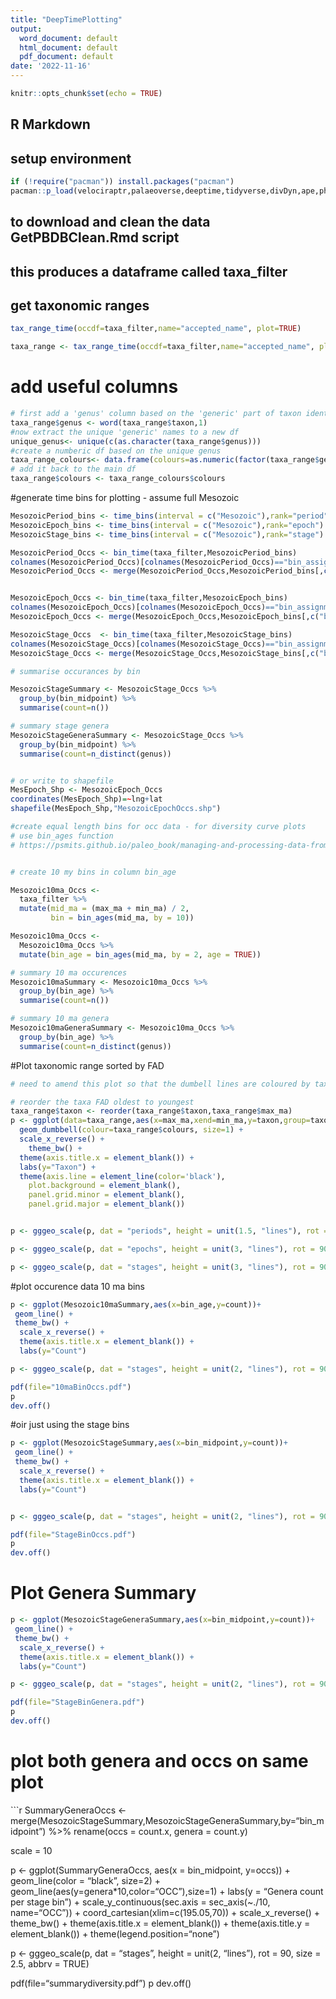 ```yaml
---
title: "DeepTimePlotting"
output:
  word_document: default
  html_document: default
  pdf_document: default
date: '2022-11-16'
---
```


```r
knitr::opts_chunk$set(echo = TRUE)
```

## R Markdown


## setup environment
```r
if (!require("pacman")) install.packages("pacman")
pacman::p_load(velociraptr,palaeoverse,deeptime,tidyverse,divDyn,ape,phytools,paleotree,dispRity,ggalt,dplyr,stringr,viridis,hrbrthemes,mapdata,cowplot,ggplot2,mapsf,sf,ggspatial,rnaturalearth,rnaturalearthdata,geojsonsf,RCurl,raster)
```

## to download and clean the data GetPBDBClean.Rmd script
## this produces a dataframe called taxa_filter



## get taxonomic ranges

```r
tax_range_time(occdf=taxa_filter,name="accepted_name", plot=TRUE)

taxa_range <- tax_range_time(occdf=taxa_filter,name="accepted_name", plot=FALSE)

```


# add useful columns
```r
# first add a 'genus' column based on the 'generic' part of taxon identifer
taxa_range$genus <- word(taxa_range$taxon,1)
#now extract the unique 'generic' names to a new df
unique_genus<- unique(c(as.character(taxa_range$genus)))
#create a numberic df based on the unique genus
taxa_range_colours<- data.frame(colours=as.numeric(factor(taxa_range$genus),levels=unique_genus))
# add it back to the main df
taxa_range$colours <- taxa_range_colours$colours
```


#generate time bins for plotting - assume full Mesozoic
```r

MesozoicPeriod_bins <- time_bins(interval = c("Mesozoic"),rank="period")
MesozoicEpoch_bins <- time_bins(interval = c("Mesozoic"),rank="epoch")
MesozoicStage_bins <- time_bins(interval = c("Mesozoic"),rank="stage")

MesozoicPeriod_Occs <- bin_time(taxa_filter,MesozoicPeriod_bins)
colnames(MesozoicPeriod_Occs)[colnames(MesozoicPeriod_Occs)=="bin_assignment"]="bin"
MesozoicPeriod_Occs <- merge(MesozoicPeriod_Occs,MesozoicPeriod_bins[,c("bin","interval_name","colour")],by="bin")


MesozoicEpoch_Occs <- bin_time(taxa_filter,MesozoicEpoch_bins)
colnames(MesozoicEpoch_Occs)[colnames(MesozoicEpoch_Occs)=="bin_assignment"]="bin"
MesozoicEpoch_Occs <- merge(MesozoicEpoch_Occs,MesozoicEpoch_bins[,c("bin","interval_name","colour")],by="bin")

MesozoicStage_Occs  <- bin_time(taxa_filter,MesozoicStage_bins) 
colnames(MesozoicStage_Occs)[colnames(MesozoicStage_Occs)=="bin_assignment"]="bin"
MesozoicStage_Occs <- merge(MesozoicStage_Occs,MesozoicStage_bins[,c("bin","interval_name","colour")],by="bin")

# summarise occurances by bin

MesozoicStageSummary <- MesozoicStage_Occs %>%
  group_by(bin_midpoint) %>%
  summarise(count=n())

# summary stage genera
MesozoicStageGeneraSummary <- MesozoicStage_Occs %>%
  group_by(bin_midpoint) %>%
  summarise(count=n_distinct(genus))


# or write to shapefile
MesEpoch_Shp <- MesozoicEpoch_Occs
coordinates(MesEpoch_Shp)=~lng+lat
shapefile(MesEpoch_Shp,"MesozoicEpochOccs.shp")

#create equal length bins for occ data - for diversity curve plots
# use bin_ages function
# https://psmits.github.io/paleo_book/managing-and-processing-data-from-the-paleobiology-database.html


# create 10 my bins in column bin_age

Mesozoic10ma_Occs <-
  taxa_filter %>%
  mutate(mid_ma = (max_ma + min_ma) / 2,
         bin = bin_ages(mid_ma, by = 10))

Mesozoic10ma_Occs <- 
  Mesozoic10ma_Occs %>%
  mutate(bin_age = bin_ages(mid_ma, by = 2, age = TRUE))

# summary 10 ma occurences
Mesozoic10maSummary <- Mesozoic10ma_Occs %>%
  group_by(bin_age) %>%
  summarise(count=n())

# summary 10 ma genera
Mesozoic10maGeneraSummary <- Mesozoic10ma_Occs %>%
  group_by(bin_age) %>%
  summarise(count=n_distinct(genus))
```

#Plot taxonomic range sorted by FAD
```r
# need to amend this plot so that the dumbell lines are coloured by taxon 

# reorder the taxa FAD oldest to youngest
taxa_range$taxon <- reorder(taxa_range$taxon,taxa_range$max_ma)
p <- ggplot(data=taxa_range,aes(x=max_ma,xend=min_ma,y=taxon,group=taxon))+
  geom_dumbbell(colour=taxa_range$colours, size=1) +
  scale_x_reverse() +
    theme_bw() +
  theme(axis.title.x = element_blank()) +
  labs(y="Taxon") +
  theme(axis.line = element_line(color='black'),
    plot.background = element_blank(),
    panel.grid.minor = element_blank(),
    panel.grid.major = element_blank())


p <- gggeo_scale(p, dat = "periods", height = unit(1.5, "lines"), rot = 0, size = 2.5, abbrv = FALSE)

p <- gggeo_scale(p, dat = "epochs", height = unit(3, "lines"), rot = 90, size = 2.5, abbrv = TRUE)

p <- gggeo_scale(p, dat = "stages", height = unit(3, "lines"), rot = 90, size = 2.5, abbrv = TRUE)
```


#plot occurence data 10 ma bins
```r
p <- ggplot(Mesozoic10maSummary,aes(x=bin_age,y=count))+
 geom_line() +
 theme_bw() +
  scale_x_reverse() +
  theme(axis.title.x = element_blank()) +
  labs(y="Count")

p <- gggeo_scale(p, dat = "stages", height = unit(2, "lines"), rot = 90, size = 2.5, abbrv = TRUE)

pdf(file="10maBinOccs.pdf")
p
dev.off()

```

#oir just using the stage bins
```r
p <- ggplot(MesozoicStageSummary,aes(x=bin_midpoint,y=count))+
 geom_line() +
 theme_bw() +
  scale_x_reverse() +
  theme(axis.title.x = element_blank()) +
  labs(y="Count") 


p <- gggeo_scale(p, dat = "stages", height = unit(2, "lines"), rot = 90, size = 2.5, abbrv = TRUE)

pdf(file="StageBinOccs.pdf")
p
dev.off()

```

# Plot Genera Summary
```r
p <- ggplot(MesozoicStageGeneraSummary,aes(x=bin_midpoint,y=count))+
 geom_line() +
 theme_bw() +
  scale_x_reverse() +
  theme(axis.title.x = element_blank()) +
  labs(y="Count") 

p <- gggeo_scale(p, dat = "stages", height = unit(2, "lines"), rot = 90, size = 2.5, abbrv = TRUE)

pdf(file="StageBinGenera.pdf")
p
dev.off()

```


# plot both genera and occs on same plot
```r

SummaryGeneraOccs <-
  merge(MesozoicStageSummary,MesozoicStageGeneraSummary,by="bin_midpoint") %>% 
  rename(occs = count.x, genera = count.y)

scale = 10

p <- ggplot(SummaryGeneraOccs, aes(x = bin_midpoint, y=occs)) +
  geom_line(color = "black", size=2) +
  geom_line(aes(y=genera*10,color="OCC"),size=1) +
  labs(y = "Genera count per stage bin") +
  scale_y_continuous(sec.axis = sec_axis(~./10, name="OCC")) +
  coord_cartesian(xlim=c(195.05,70)) +
  scale_x_reverse() +
  theme_bw() +
  theme(axis.title.x = element_blank()) +
  theme(axis.title.y = element_blank()) +
  theme(legend.position="none") 


 p <-  gggeo_scale(p, dat = "stages", height = unit(2, "lines"), rot = 90, size = 2.5, abbrv = TRUE)
 
pdf(file="summarydiversity.pdf")
p
dev.off()
 
 
 

  
  




